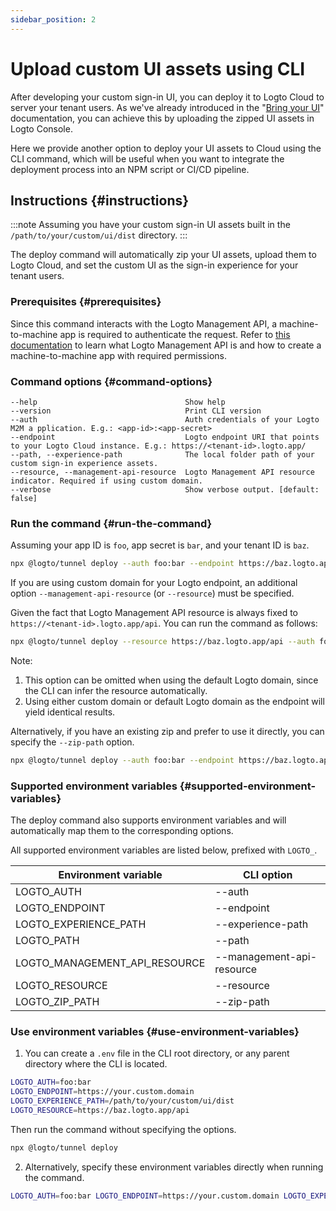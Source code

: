 ```yaml
---
sidebar_position: 2
---
```


# Upload custom UI assets using CLI

After developing your custom sign-in UI, you can deploy it to Logto Cloud to server your tenant users.
As we've already introduced in the "[Bring your UI](/customization/bring-your-ui/)" documentation, you can achieve this by uploading the zipped UI assets in Logto Console.

Here we provide another option to deploy your UI assets to Cloud using the CLI command, which will be useful when you want to integrate the deployment process into an NPM script or CI/CD pipeline.

## Instructions \{#instructions}

:::note
Assuming you have your custom sign-in UI assets built in the `/path/to/your/custom/ui/dist` directory.
:::

The deploy command will automatically zip your UI assets, upload them to Logto Cloud, and set the custom UI as the sign-in experience for your tenant users.

### Prerequisites \{#prerequisites}

Since this command interacts with the Logto Management API, a machine-to-machine app is required to authenticate the request.
Refer to [this documentation](/integrate-logto/interact-with-management-api/) to learn what Logto Management API is and how to create a machine-to-machine app with required permissions.

### Command options \{#command-options}

```
--help                                 Show help
--version                              Print CLI version
--auth                                 Auth credentials of your Logto M2M a pplication. E.g.: <app-id>:<app-secret>
--endpoint                             Logto endpoint URI that points to your Logto Cloud instance. E.g.: https://<tenant-id>.logto.app/
--path, --experience-path              The local folder path of your custom sign-in experience assets.
--resource, --management-api-resource  Logto Management API resource indicator. Required if using custom domain.
--verbose                              Show verbose output. [default: false]
```

### Run the command \{#run-the-command}

Assuming your app ID is `foo`, app secret is `bar`, and your tenant ID is `baz`.

```bash
npx @logto/tunnel deploy --auth foo:bar --endpoint https://baz.logto.app --experience-path /path/to/your/custom/ui/dist
```

If you are using custom domain for your Logto endpoint, an additional option `--management-api-resource` (or `--resource`) must be specified.

Given the fact that Logto Management API resource is always fixed to `https://<tenant-id>.logto.app/api`. You can run the command as follows:

```bash
npx @logto/tunnel deploy --resource https://baz.logto.app/api --auth foo:bar --endpoint https://your.custom.domain --experience-path /path/to/your/custom/ui/dist
```

Note:

1. This option can be omitted when using the default Logto domain, since the CLI can infer the resource automatically.
2. Using either custom domain or default Logto domain as the endpoint will yield identical results.

Alternatively, if you have an existing zip and prefer to use it directly, you can specify the `--zip-path` option.

```bash
npx @logto/tunnel deploy --auth foo:bar --endpoint https://baz.logto.app --zip-path /path/to/your/custom/ui/dist.zip
```

### Supported environment variables \{#supported-environment-variables}

The deploy command also supports environment variables and will automatically map them to the corresponding options.

All supported environment variables are listed below, prefixed with `LOGTO_`.

| Environment variable          | CLI option                |
| ----------------------------- | ------------------------- |
| LOGTO_AUTH                    | --auth                    |
| LOGTO_ENDPOINT                | --endpoint                |
| LOGTO_EXPERIENCE_PATH         | --experience-path         |
| LOGTO_PATH                    | --path                    |
| LOGTO_MANAGEMENT_API_RESOURCE | --management-api-resource |
| LOGTO_RESOURCE                | --resource                |
| LOGTO_ZIP_PATH                | --zip-path                |

### Use environment variables \{#use-environment-variables}

1. You can create a `.env` file in the CLI root directory, or any parent directory where the CLI is located.

```bash title=".env"
LOGTO_AUTH=foo:bar
LOGTO_ENDPOINT=https://your.custom.domain
LOGTO_EXPERIENCE_PATH=/path/to/your/custom/ui/dist
LOGTO_RESOURCE=https://baz.logto.app/api
```

Then run the command without specifying the options.

```bash
npx @logto/tunnel deploy
```

2. Alternatively, specify these environment variables directly when running the command.

```bash
LOGTO_AUTH=foo:bar LOGTO_ENDPOINT=https://your.custom.domain LOGTO_EXPERIENCE_PATH=/path/to/your/custom/ui/dist LOGTO_RESOURCE=https://baz.logto.app/api npx @logto/tunnel deploy
```
